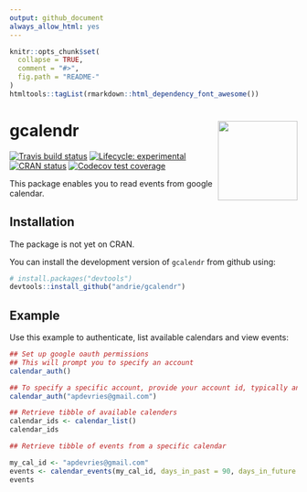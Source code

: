 ```yaml
---
output: github_document
always_allow_html: yes
---
```


<!-- README.md is generated from README.Rmd. Please edit that file -->

```r
knitr::opts_chunk$set(
  collapse = TRUE,
  comment = "#>",
  fig.path = "README-"
)
htmltools::tagList(rmarkdown::html_dependency_font_awesome())
```

# gcalendr <img src='man/figures/logo.svg' align="right" height="139" />

<!-- badges: start -->
[![Travis build status](https://travis-ci.org/andrie/gcalendr.svg?branch=master)](https://travis-ci.org/andrie/gcalendr)
[![Lifecycle: experimental](https://img.shields.io/badge/lifecycle-experimental-orange.svg)](https://www.tidyverse.org/lifecycle/#experimental)
[![CRAN status](https://www.r-pkg.org/badges/version/gcalendr)](https://cran.r-project.org/package=gcalendr)
[![Codecov test coverage](https://codecov.io/gh/andrie/gcalendr/branch/master/graph/badge.svg)](https://codecov.io/gh/andrie/gcalendr?branch=master)
<!-- badges: end -->


This package enables you to read events from google calendar.

## Installation

The package is not yet on CRAN.

You can install the development version of `gcalendr` from github using:

```r
# install.packages("devtools")
devtools::install_github("andrie/gcalendr")
```


## Example

Use this example to authenticate, list available calendars and view events:

```r
## Set up google oauth permissions
## This will prompt you to specify an account
calendar_auth()

```


```r
## To specify a specific account, provide your account id, typically an email address
calendar_auth("apdevries@gmail.com")

## Retrieve tibble of available calenders
calendar_ids <- calendar_list()
calendar_ids

## Retrieve tibble of events from a specific calendar

my_cal_id <- "apdevries@gmail.com"
events <- calendar_events(my_cal_id, days_in_past = 90, days_in_future = 90)
events
```
